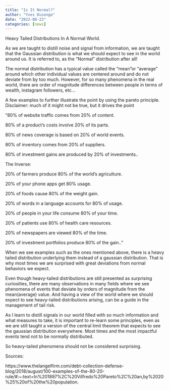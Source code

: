 ```yaml
---
title: "Is It Normal?"
author: "Yves Dusenge"
date: "2022-08-23"
categories: [news]
---
```



Heavy Tailed Distributions In A Normal World.

As we are taught to distill noise and signal from information, we are taught that the Gaussian distribution is what we should expect to see in the world around us. It is referred to, as the “Normal” distribution after all!

The normal distribution has a typical value called the “mean”or “average” around which other individual values are centered around and do not deviate from by too much. However, for so many phenomena in the real world, there are order of magnitude differences between people in terms of wealth, instagram followers, etc…

A few examples to further illustrate the point by using the pareto principle. Disclaimer: much of it might not be true, but it drives the point

“80% of website traffic comes from 20% of content.

80% of a product’s costs involve 20% of its parts.

80% of news coverage is based on 20% of world events.

80% of inventory comes from 20% of suppliers.

80% of investment gains are produced by 20% of investments..

The Inverse:

20% of farmers produce 80% of the world’s agriculture.

20% of your phone apps get 80% usage.

20% of foods cause 80% of the weight gain.

20% of words in a language accounts for 80% of usage.

20% of people in your life consume 80% of your time.

20% of patients use 80% of health care resources.

20% of newspapers are viewed 80% of the time.

20% of investment portfolios produce 80% of the gain..”

When we see examples such as the ones mentioned above, there is a heavy tailed distribution underlying them instead of a gaussian distribution. That is why most times we are surprised with great deviations from normal behaviors we expect.

Even though heavy-tailed distributions are still presented as surprising curiosities, there are many observations in many fields where we see phenomena of events that deviate by orders of magnitude from the mean(average) value. And having a view of the world where we should expect to see heavy-tailed distributions arising, can be a guide in the management of tail risk.

As I learn to distill signals in our world filled with so much information and what measures to take, it is important to re-learn some principles, even as we are still taught a version of the central limit theorem that expects to see the gaussian distribution everywhere. Most times and the most impactful events tend not to be normally distributed.

So heavy-tailed phenomena should not be considered surprising.

Sources:

https://www.thelangelfirm.com/debt-collection-defense-blog/2018/august/100-examples-of-the-80-20-rule/#:~:text=In%201897%2C%20Vilfredo%20Pareto%2C%20an,by%2020%25%20of%20the%20population.